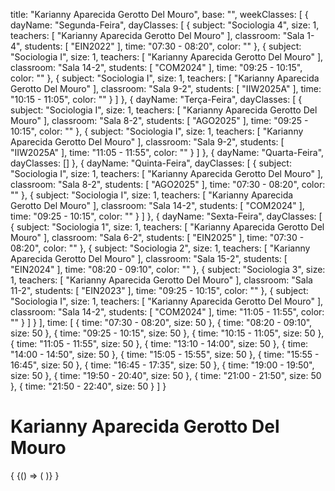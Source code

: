   title: "Karianny Aparecida Gerotto Del Mouro",
  base: "",
  weekClasses: [
    {
      dayName: "Segunda-Feira",
      dayClasses: [
        {
          subject: "Sociologia 4",
          size: 1,
          teachers: [
            "Karianny Aparecida Gerotto Del Mouro"
          ],
          classroom: "Sala 1-4",
          students: [
            "EIN2022"
          ],
          time: "07:30 - 08:20",
          color: ""
        },
        {
          subject: "Sociologia I",
          size: 1,
          teachers: [
            "Karianny Aparecida Gerotto Del Mouro"
          ],
          classroom: "Sala 14-2",
          students: [
            "COM2024"
          ],
          time: "09:25 - 10:15",
          color: ""
        },
        {
          subject: "Sociologia I",
          size: 1,
          teachers: [
            "Karianny Aparecida Gerotto Del Mouro"
          ],
          classroom: "Sala 9-2",
          students: [
            "IIW2025A"
          ],
          time: "10:15 - 11:05",
          color: ""
        }
      ]
    },
    {
      dayName: "Terça-Feira",
      dayClasses: [
        {
          subject: "Sociologia I",
          size: 1,
          teachers: [
            "Karianny Aparecida Gerotto Del Mouro"
          ],
          classroom: "Sala 8-2",
          students: [
            "AGO2025"
          ],
          time: "09:25 - 10:15",
          color: ""
        },
        {
          subject: "Sociologia I",
          size: 1,
          teachers: [
            "Karianny Aparecida Gerotto Del Mouro"
          ],
          classroom: "Sala 9-2",
          students: [
            "IIW2025A"
          ],
          time: "11:05 - 11:55",
          color: ""
        }
      ]
    },
    {
      dayName: "Quarta-Feira",
      dayClasses: []
    },
    {
      dayName: "Quinta-Feira",
      dayClasses: [
        {
          subject: "Sociologia I",
          size: 1,
          teachers: [
            "Karianny Aparecida Gerotto Del Mouro"
          ],
          classroom: "Sala 8-2",
          students: [
            "AGO2025"
          ],
          time: "07:30 - 08:20",
          color: ""
        },
        {
          subject: "Sociologia I",
          size: 1,
          teachers: [
            "Karianny Aparecida Gerotto Del Mouro"
          ],
          classroom: "Sala 14-2",
          students: [
            "COM2024"
          ],
          time: "09:25 - 10:15",
          color: ""
        }
      ]
    },
    {
      dayName: "Sexta-Feira",
      dayClasses: [
        {
          subject: "Sociologia 1",
          size: 1,
          teachers: [
            "Karianny Aparecida Gerotto Del Mouro"
          ],
          classroom: "Sala 6-2",
          students: [
            "EIN2025"
          ],
          time: "07:30 - 08:20",
          color: ""
        },
        {
          subject: "Sociologia 2",
          size: 1,
          teachers: [
            "Karianny Aparecida Gerotto Del Mouro"
          ],
          classroom: "Sala 15-2",
          students: [
            "EIN2024"
          ],
          time: "08:20 - 09:10",
          color: ""
        },
        {
          subject: "Sociologia 3",
          size: 1,
          teachers: [
            "Karianny Aparecida Gerotto Del Mouro"
          ],
          classroom: "Sala 11-2",
          students: [
            "EIN2023"
          ],
          time: "09:25 - 10:15",
          color: ""
        },
        {
          subject: "Sociologia I",
          size: 1,
          teachers: [
            "Karianny Aparecida Gerotto Del Mouro"
          ],
          classroom: "Sala 14-2",
          students: [
            "COM2024"
          ],
          time: "11:05 - 11:55",
          color: ""
        }
      ]
    }
  ],
  time: [
    {
      time: "07:30 - 08:20",
      size: 50
    },
    {
      time: "08:20 - 09:10",
      size: 50
    },
    {
      time: "09:25 - 10:15",
      size: 50
    },
    {
      time: "10:15 - 11:05",
      size: 50
    },
    {
      time: "11:05 - 11:55",
      size: 50
    },
    {
      time: "13:10 - 14:00",
      size: 50
    },
    {
      time: "14:00 - 14:50",
      size: 50
    },
    {
      time: "15:05 - 15:55",
      size: 50
    },
    {
      time: "15:55 - 16:45",
      size: 50
    },
    {
      time: "16:45 - 17:35",
      size: 50
    },
    {
      time: "19:00 - 19:50",
      size: 50
    },
    {
      time: "19:50 - 20:40",
      size: 50
    },
    {
      time: "21:00 - 21:50",
      size: 50
    },
    {
      time: "21:50 - 22:40",
      size: 50
    }
  ]
}

# Karianny Aparecida Gerotto Del Mouro

<div>
  {
    <BrowserOnly>
      {() => (
        <Grid
          title={data.title}
          weekClasses={data.weekClasses}
          time={data.time}
        />
      )}
    </BrowserOnly>
  }
</div>
